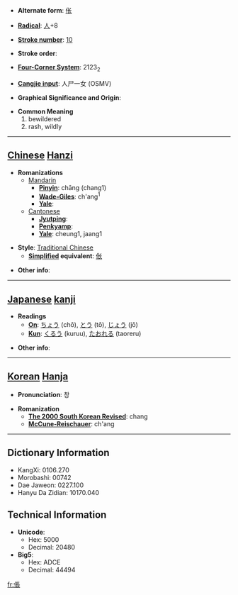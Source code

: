 * '''Alternate form''': [[伥]]

* '''[[Wiktionary:Chinese radical index| Radical]]''': [[Wiktionary:Chinese radical index 人|人]]+8

* '''[[Wiktionary:Chinese total strokes index|Stroke number]]''': [[Wiktionary:Chinese total strokes index 10|10]]

* '''Stroke order''': 

* '''[[Wiktionary:Chinese four corner index|Four-Corner System]]''': 2123<sub>2</sub>

* '''[[Wiktionary:Chinese Cangjie index|Cangjie input]]''': 人尸一女 (OSMV)

* '''Graphical Significance and Origin''': 

* '''Common Meaning'''
*#bewildered
*# rash, wildly


----

== [[Chinese]] [[Hanzi]] ==

* '''Romanizations'''
** [[Mandarin]]
*** '''[[Pinyin]]''': chāng (chang1)
*** '''[[Wade-Giles]]''': ch'ang<sup>1</sup>
*** '''[[Yale]]''': 
**[[Cantonese]]
***'''[[Jyutping]]''':
***'''[[Penkyamp]]''': 
***'''[[Yale]]''': cheung1, jaang1

* '''Style''': [[Traditional Chinese]] 
** '''[[Simplified Chinese|Simplified]] equivalent''': [[伥]]

* '''Other info''': 

----

== [[Japanese]] [[kanji]] ==

* '''Readings'''
** '''[[On]]''': [[ちょう]] (chō), [[とう]] (tō), [[じょう]] (jō)
** '''[[Kun]]''': [[くるう]] (kuruu), [[たおれる]] (taoreru)

* '''Other info''':  

----

== [[Korean]] [[Hanja]] ==

* '''Pronunciation''': 창

* '''Romanization'''
** '''[[The 2000 South Korean Revised Romanization|The 2000 South Korean Revised]]''': chang
** '''[[McCune-Reischauer]]''': ch'ang

----

== Dictionary Information ==

* KangXi: 0106.270
* Morobashi: 00742
* Dae Jaweon: 0227.100
* Hanyu Da Zidian: 10170.040

== Technical Information ==

* '''Unicode''':
** Hex: 5000
** Decimal: 20480
* '''Big5''':
** Hex: ADCE
** Decimal: 44494

[[fr:倀]]